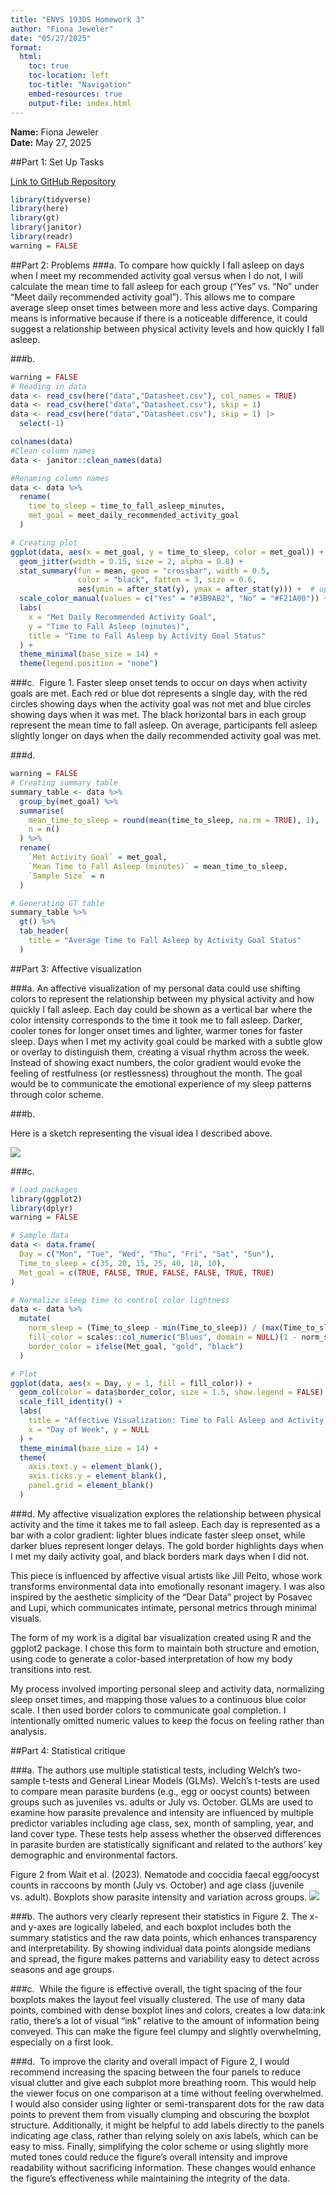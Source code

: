 ```yaml
---
title: "ENVS 193DS Homework 3"
author: "Fiona Jeweler"
date: "05/27/2025"
format:
  html:
    toc: true
    toc-location: left
    toc-title: "Navigation"
    embed-resources: true
    output-file: index.html
---
```



**Name:** Fiona Jeweler  
**Date:** May 27, 2025

##Part 1: Set Up Tasks

[Link to GitHub Repository](https://github.com/fionajeweler1/ENVS-193DS_homework-03)

```r
library(tidyverse)
library(here)
library(gt)
library(janitor)
library(readr)
warning = FALSE
```


##Part 2: Problems 
###a. 
To compare how quickly I fall asleep on days when I meet my recommended activity goal versus when I do not, I will calculate the mean time to fall asleep for each group ("Yes" vs. "No" under "Meet daily recommended activity goal"). This allows me to compare average sleep onset times between more and less active days. Comparing means is informative because if there is a noticeable difference, it could suggest a relationship between physical activity levels and how quickly I fall asleep.

###b. 
```r
warning = FALSE
# Reading in data
data <- read_csv(here("data","Datasheet.csv"), col_names = TRUE)
data <- read_csv(here("data","Datasheet.csv"), skip = 1)
data <- read_csv(here("data","Datasheet.csv"), skip = 1) |> 
  select(-1)

colnames(data)
#Clean column names
data <- janitor::clean_names(data)

#Renaming column names 
data <- data %>%
  rename(
    time_to_sleep = time_to_fall_asleep_minutes,
    met_goal = meet_daily_recommended_activity_goal
  )

# Creating plot 
ggplot(data, aes(x = met_goal, y = time_to_sleep, color = met_goal)) +
  geom_jitter(width = 0.15, size = 2, alpha = 0.8) +
  stat_summary(fun = mean, geom = "crossbar", width = 0.5,
               color = "black", fatten = 3, size = 0.6,
               aes(ymin = after_stat(y), ymax = after_stat(y))) +  # updated for deprecation
  scale_color_manual(values = c("Yes" = "#3B9AB2", "No" = "#F21A00")) +
  labs(
    x = "Met Daily Recommended Activity Goal",
    y = "Time to Fall Asleep (minutes)",
    title = "Time to Fall Asleep by Activity Goal Status"
  ) +
  theme_minimal(base_size = 14) +
  theme(legend.position = "none")

```

###c. 
Figure 1. Faster sleep onset tends to occur on days when activity goals are met. Each red or blue dot represents a single day, with the red circles showing days when the activity goal was not met and blue circles showing days when it was met. The black horizontal bars in each group represent the mean time to fall asleep. On average, participants fell asleep slightly longer on days when the daily recommended activity goal was met.

###d. 
```r
warning = FALSE
# Creating summary table
summary_table <- data %>%
  group_by(met_goal) %>%
  summarise(
    mean_time_to_sleep = round(mean(time_to_sleep, na.rm = TRUE), 1),
    n = n()
  ) %>%
  rename(
    `Met Activity Goal` = met_goal,
    `Mean Time to Fall Asleep (minutes)` = mean_time_to_sleep,
    `Sample Size` = n
  )

# Generating GT table
summary_table %>%
  gt() %>%
  tab_header(
    title = "Average Time to Fall Asleep by Activity Goal Status"
  )
```

##Part 3: Affective visualization

###a. 
An affective visualization of my personal data could use shifting colors to represent the relationship between my physical activity and how quickly I fall asleep. Each day could be shown as a vertical bar where the color intensity corresponds to the time it took me to fall asleep. Darker, cooler tones for longer onset times and lighter, warmer tones for faster sleep. Days when I met my activity goal could be marked with a subtle glow or overlay to distinguish them, creating a visual rhythm across the week. Instead of showing exact numbers, the color gradient would evoke the feeling of restfulness (or restlessness) throughout the month. The goal would be to communicate the emotional experience of my sleep patterns through color scheme. 

###b. 

Here is a sketch representing the visual idea I described above.

![](sketch.png)

###c.
```r
# Load packages
library(ggplot2)
library(dplyr)
warning = FALSE

# Sample data
data <- data.frame(
  Day = c("Mon", "Tue", "Wed", "Thu", "Fri", "Sat", "Sun"),
  Time_to_sleep = c(35, 20, 15, 25, 40, 18, 10),
  Met_goal = c(TRUE, FALSE, TRUE, FALSE, FALSE, TRUE, TRUE)
)

# Normalize sleep time to control color lightness
data <- data %>%
  mutate(
    norm_sleep = (Time_to_sleep - min(Time_to_sleep)) / (max(Time_to_sleep) - min(Time_to_sleep)),
    fill_color = scales::col_numeric("Blues", domain = NULL)(1 - norm_sleep),
    border_color = ifelse(Met_goal, "gold", "black")
  )

# Plot
ggplot(data, aes(x = Day, y = 1, fill = fill_color)) +
  geom_col(color = data$border_color, size = 1.5, show.legend = FALSE) +
  scale_fill_identity() +
  labs(
    title = "Affective Visualization: Time to Fall Asleep and Activity Goal",
    x = "Day of Week", y = NULL
  ) +
  theme_minimal(base_size = 14) +
  theme(
    axis.text.y = element_blank(),
    axis.ticks.y = element_blank(),
    panel.grid = element_blank()
  )
```

###d.
My affective visualization explores the relationship between physical activity and the time it takes me to fall asleep. Each day is represented as a bar with a color gradient: lighter blues indicate faster sleep onset, while darker blues represent longer delays. The gold border highlights days when I met my daily activity goal, and black borders mark days when I did not.

This piece is influenced by affective visual artists like Jill Pelto, whose work transforms environmental data into emotionally resonant imagery. I was also inspired by the aesthetic simplicity of the “Dear Data” project by Posavec and Lupi, which communicates intimate, personal metrics through minimal visuals.

The form of my work is a digital bar visualization created using R and the ggplot2 package. I chose this form to maintain both structure and emotion, using code to generate a color-based interpretation of how my body transitions into rest.

My process involved importing personal sleep and activity data, normalizing sleep onset times, and mapping those values to a continuous blue color scale. I then used border colors to communicate goal completion. I intentionally omitted numeric values to keep the focus on feeling rather than analysis.

##Part 4: Statistical critique

###a. 
The authors use multiple statistical tests, including Welch’s two-sample t-tests and General Linear Models (GLMs). Welch’s t-tests are used to compare mean parasite burdens (e.g., egg or oocyst counts) between groups such as juveniles vs. adults or July vs. October. GLMs are used to examine how parasite prevalence and intensity are influenced by multiple predictor variables including age class, sex, month of sampling, year, and land cover type. These tests help assess whether the observed differences in parasite burden are statistically significant and related to the authors’ key demographic and environmental factors.

Figure 2 from Wait et al. (2023). Nematode and coccidia faecal egg/oocyst counts in raccoons by month (July vs. October) and age class (juvenile vs. adult). Boxplots show parasite intensity and variation across groups.
![](critique.png)

###b. 
The authors very clearly represent their statistics in Figure 2. The x- and y-axes are logically labeled, and each boxplot includes both the summary statistics and the raw data points, which enhances transparency and interpretability. By showing individual data points alongside medians and spread, the figure makes patterns and variability easy to detect across seasons and age groups.

###c. 
While the figure is effective overall, the tight spacing of the four boxplots makes the layout feel visually clustered. The use of many data points, combined with dense boxplot lines and colors, creates a low data:ink ratio, there’s a lot of visual “ink” relative to the amount of information being conveyed. This can make the figure feel clumpy and slightly overwhelming, especially on a first look.

###d. 
To improve the clarity and overall impact of Figure 2, I would recommend increasing the spacing between the four panels to reduce visual clutter and give each subplot more breathing room. This would help the viewer focus on one comparison at a time without feeling overwhelmed. I would also consider using lighter or semi-transparent dots for the raw data points to prevent them from visually clumping and obscuring the boxplot structure. Additionally, it might be helpful to add labels directly to the panels indicating age class, rather than relying solely on axis labels, which can be easy to miss. Finally, simplifying the color scheme or using slightly more muted tones could reduce the figure’s overall intensity and improve readability without sacrificing information. These changes would enhance the figure’s effectiveness while maintaining the integrity of the data.